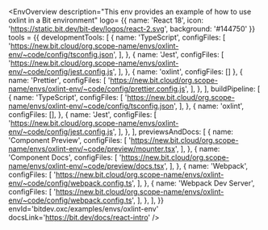 
<EnvOverview description="This env provides an example of how to use oxlint in a Bit environment"
  logo= {{
    name: 'React 18',
    icon: 'https://static.bit.dev/bit-dev/logos/react-2.svg',
    background: '#144750'
  }} 
  tools = {{
    developmentTools: [
      {
        name: 'TypeScript',
        configFiles: [
          'https://new.bit.cloud/org.scope-name/envs/oxlint-env/~code/config/tsconfig.json',
        ],
      },
      {
        name: 'Jest',
        configFiles: [
          'https://new.bit.cloud/org.scope-name/envs/oxlint-env/~code/config/jest.config.js',
        ],
      },
      {
        name: 'oxlint',
        configFiles: []
      },
      {
        name: 'Prettier',
        configFiles: [
          'https://new.bit.cloud/org.scope-name/envs/oxlint-env/~code/config/prettier.config.js',
        ],
      },
    ],
    buildPipeline: [
      {
        name: 'TypeScript',
        configFiles: [
          'https://new.bit.cloud/org.scope-name/envs/oxlint-env/~code/config/tsconfig.json',
        ],
      },
      {
        name: 'oxlint',
        configFiles: [],
      },
      {
        name: 'Jest',
        configFiles: [
          'https://new.bit.cloud/org.scope-name/envs/oxlint-env/~code/config/jest.config.js',
        ],
      },
    ],
    previewsAndDocs: [
      {
        name: 'Component Preview',
        configFiles: [
          'https://new.bit.cloud/org.scope-name/envs/oxlint-env/~code/preview/mounter.tsx',
        ],
      },
      {
        name: 'Component Docs',
        configFiles: [
          'https://new.bit.cloud/org.scope-name/envs/oxlint-env/~code/preview/docs.tsx',
        ],
      },
      {
        name: 'Webpack',
        configFiles: [
          'https://new.bit.cloud/org.scope-name/envs/oxlint-env/~code/config/webpack.config.ts',
        ],
      },
      {
        name: 'Webpack Dev Server',
        configFiles: [
          'https://new.bit.cloud/org.scope-name/envs/oxlint-env/~code/config/webpack.config.ts',
        ],
      },
    ],
  }}
  envId='bitdev.oxc/examples/envs/oxlint-env'
  docsLink='https://bit.dev/docs/react-intro' />
